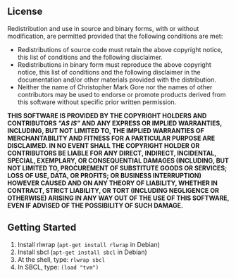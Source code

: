 == License ==

Redistribution and use in source and binary forms, with or without
modification, are permitted provided that the following conditions are met:

* Redistributions of source code must retain the above copyright notice, this list of conditions and the following disclaimer.
* Redistributions in binary form must reproduce the above copyright notice, this list of conditions and the following disclaimer in the documentation and/or other materials provided with the distribution.
* Neither the name of Christopher Mark Gore nor the names of other contributors may be used to endorse or promote products derived from this software without specific prior written permission.

'''THIS SOFTWARE IS PROVIDED BY THE COPYRIGHT HOLDERS AND CONTRIBUTORS ''"AS IS"'' AND ANY EXPRESS OR IMPLIED WARRANTIES, INCLUDING, BUT NOT LIMITED TO, THE IMPLIED WARRANTIES OF MERCHANTABILITY AND FITNESS FOR A PARTICULAR PURPOSE ARE DISCLAIMED. IN NO EVENT SHALL THE COPYRIGHT HOLDER OR CONTRIBUTORS BE LIABLE FOR ANY DIRECT, INDIRECT, INCIDENTAL, SPECIAL, EXEMPLARY, OR CONSEQUENTIAL DAMAGES (INCLUDING, BUT NOT LIMITED TO, PROCUREMENT OF SUBSTITUTE GOODS OR SERVICES; LOSS OF USE, DATA, OR PROFITS; OR BUSINESS INTERRUPTION) HOWEVER CAUSED AND ON ANY THEORY OF LIABILITY, WHETHER IN CONTRACT, STRICT LIABILITY, OR TORT (INCLUDING NEGLIGENCE OR OTHERWISE) ARISING IN ANY WAY OUT OF THE USE OF THIS SOFTWARE, EVEN IF ADVISED OF THE POSSIBILITY OF SUCH DAMAGE.'''

== Getting Started ==

# Install rlwrap (<code>apt-get install rlwrap</code> in Debian)
# Install sbcl (<code>apt-get install sbcl</code> in Debian)
# At the shell, type: <code>rlwrap sbcl</code>
# In SBCL, type: <code>(load "tvm")</code>

